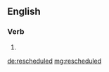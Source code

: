 ==English==

===Verb===
{{head|en}}

# {{en-past of|reschedule}}

[[de:rescheduled]]
[[mg:rescheduled]]